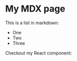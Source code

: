 
# My MDX page

This is a list in markdown:

- One
- Two
- Three

Checkout my React component:

<Title>
  Title React component
</Title>